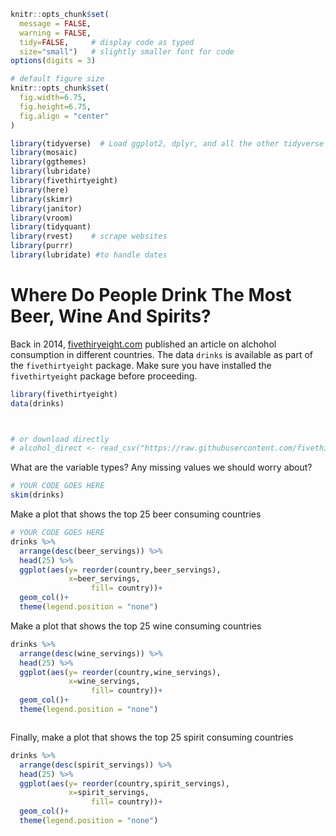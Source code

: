 
```r
knitr::opts_chunk$set(
  message = FALSE, 
  warning = FALSE, 
  tidy=FALSE,     # display code as typed
  size="small")   # slightly smaller font for code
options(digits = 3)

# default figure size
knitr::opts_chunk$set(
  fig.width=6.75, 
  fig.height=6.75,
  fig.align = "center"
)
```


```r
library(tidyverse)  # Load ggplot2, dplyr, and all the other tidyverse packages
library(mosaic)
library(ggthemes)
library(lubridate)
library(fivethirtyeight)
library(here)
library(skimr)
library(janitor)
library(vroom)
library(tidyquant)
library(rvest)    # scrape websites
library(purrr)  
library(lubridate) #to handle dates
```



# Where Do People Drink The Most Beer, Wine And Spirits?

Back in 2014, [fivethiryeight.com](https://fivethirtyeight.com/features/dear-mona-followup-where-do-people-drink-the-most-beer-wine-and-spirits/) published an article on alchohol consumption in different countries. The data `drinks` is available as part of the `fivethirtyeight` package. Make sure you have installed the `fivethirtyeight` package before proceeding.


```r
library(fivethirtyeight)
data(drinks)



# or download directly
# alcohol_direct <- read_csv("https://raw.githubusercontent.com/fivethirtyeight/data/master/alcohol-consumption/drinks.csv")

```


What are the variable types? Any missing values we should worry about? 

```r
# YOUR CODE GOES HERE
skim(drinks)


```


Make a plot that shows the top 25 beer consuming countries

```r
# YOUR CODE GOES HERE
drinks %>% 
  arrange(desc(beer_servings)) %>% 
  head(25) %>% 
  ggplot(aes(y= reorder(country,beer_servings),
             x=beer_servings,
                  fill= country))+
  geom_col()+
  theme(legend.position = "none")

```

Make a plot that shows the top 25 wine consuming countries

```r

drinks %>% 
  arrange(desc(wine_servings)) %>% 
  head(25) %>% 
  ggplot(aes(y= reorder(country,wine_servings),
             x=wine_servings,
                  fill= country))+
  geom_col()+
  theme(legend.position = "none")



```

Finally, make a plot that shows the top 25 spirit consuming countries
```r
drinks %>% 
  arrange(desc(spirit_servings)) %>% 
  head(25) %>% 
  ggplot(aes(y= reorder(country,spirit_servings),
             x=spirit_servings,
                  fill= country))+
  geom_col()+
  theme(legend.position = "none")


```